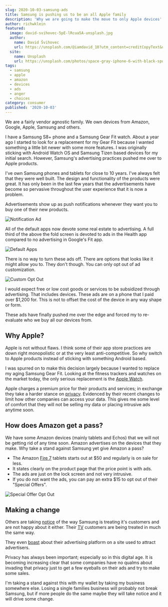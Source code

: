```yaml
---
slug: 2020-10-03-samsung-ads
title: Samsung is pushing us to be an all Apple family
description: 'Why we are going to make the move to only Apple devices'
author: richwklein
featured:
  image: david-svihovec-5pE-lRcua5A-unsplash.jpg
  author:
    name: David Švihovec
    url: https://unsplash.com/@iamdavid_10?utm_content=creditCopyText&utm_medium=referral&utm_source=unsplash
  site:
    name: Unsplash
    url: https://unsplash.com/photos/space-gray-iphone-6-with-black-sport-band-5pE-lRcua5A?utm_content=creditCopyText&utm_medium=referral&utm_source=unsplash
tags:
  - samsung
  - apple
  - amazon
  - devices
  - ads
  - anger
  - choices
category: consumer
published: '2020-10-03'
---
```


We are a fairly vendor agnostic family. We own devices from Amazon, Google, Apple, Samsung and others.

I have a Samsung S8+ phone and a Samsung Gear Fit watch. About a year ago I started to look for a replacement for my Gear Fit because I wanted something a little bit newer with some more features. I was originally sticking with Android Watch OS and Samsung Tizen based devices for my initial search. However, Samsung's advertising practices pushed me over to Apple products.

I've own Samsung phones and tablets for close to 10 years. I've always felt that they were well built. The design and functionality of the products were great. It has only been in the last few years that the advertisements have
become so pervasive throughout the user experience that it is now a problem.

Advertisements show up as push notifications whenever they want you to buy one of their new products.

![Notification Ad](note-10-ads-by-push-notification.png)

All of the default apps now devote some real estate to advertising. A full third of the above the fold screen is devoted to ads in the Health app compared to no advertising in Google's Fit app.

![Default Apps](health-fit-side-by-side.png)

There is no way to turn these ads off. There are options that looks like it might allow you to. They don't though. You can only opt out of ad customization.

![Custom Opt Out](custom-ad-opt-out.png)

I would expect free or low cost goods or services to be subsidized through advertising. That includes devices. These ads are on a phone that I paid over $1,200 for. This is not to offset the cost of the device in any way shape or
form.

These ads have finally pushed me over the edge and forced my to re-evaluate who we buy all our devices from.

## Why Apple?

Apple is not without flaws. I think some of their app store practices are down right monopolistic or at the very least anti-competitive. So why switch to Apple products instead of sticking with something Android based.

I was spurred on to make this decision largely because I wanted to replace my aging Samsung Gear Fit. Looking at the fitness trackers and watches on the market today, the only serious replacement is the [Apple Watch](https://www.apple.com/watch/).

Apple charges a premium price for their products and services; in exchange they take a harder stance on [privacy](https://www.apple.com/privacy/). Evidenced by their recent changes to limit how other companies can access your data. This gives me some level of comfort that they will not be selling my data or placing intrusive ads anytime soon.

## How does Amazon get a pass?

We have some Amazon devices (mainly tablets and Echos) that we will not be getting rid of any time soon. Amazon advertises on the devices that they make. Why take a stand against Samsung yet give Amazon a pass?

- The Amazon [Fire 7](https://smile.amazon.com/dp/B07FKR6KXF?ref=MarsFS_TAB_F7) tablets starts out at $50 and regularly is on sale for less.
- It states clearly on the product page that the price point is with ads.
- The ads are just on the lock screen and not very intrusive.
- If you do not want the ads, you can pay an extra $15 to opt out of their "Special Offers".

![Special Offer Opt Out](amazon-opt-out.png)

## Making a change

Others are taking [notice](https://www.androidpolice.com/2020/07/04/ads-are-taking-over-samsungs-galaxy-smartphones-and-im-fed-up/) of the way Samsung is treating it's customers and are not happy about it either. Their [TV](https://www.flatpanelshd.com/news.php?subaction=showfull&id=1583755244)
customers are being treated in much the same way.

They even [boast](https://www.samsung.com/us/business/samsungads/) about their advertising platform on a site used to attract advertisers.

Privacy has always been important; especially so in this digital age. It is becoming increasing clear that some companies have no qualms about invading that privacy just to get a few eyeballs on their ads and try to make some sales.

I'm taking a stand against this with my wallet by taking my business somewhere else. Losing a single families business will probably not break Samsung, but if more people do the same maybe they will take notice and it will drive some change.
